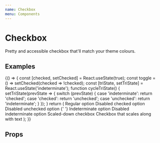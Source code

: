 ```yaml
---
name: Checkbox
menu: Components
---
```




# Checkbox

Pretty and accessible checkbox that'll match your theme colours.

## Examples

<Playground>
	{() => {
		const [checked, setChecked] = React.useState(true);
		const toggle = () => setChecked(checked => !checked);
    	const [triState, setTriState] = React.useState('indeterminate');
    	function cycleTriState() {
    		setTriState(prevState => {
    			switch (prevState) {
    				case 'indeterminate':
    					return 'checked';
    				case 'checked':
    					return 'unchecked';
    				case 'unchecked':
    					return 'indeterminate';
    			}
    		});
    	}
    	return (
    		<Stack spacing="s">
    			<label>
    				<Checkbox checked={checked} onChange={toggle} /> Regular
    				option
    			</label>
    			<Text dimmed as="label">
    				<Checkbox checked disabled /> Disabled checked option
    			</Text>
    			<Text dimmed as="label">
    				<Checkbox disabled /> Disabled unchecked option
    			</Text>
    			<label>
    				<Checkbox
    					indeterminate={triState === 'indeterminate'}
    					checked={triState === 'checked'}
    					onChange={cycleTriState}
    				/>{' '}
    				Indeterminate option
    			</label>
    			<Text dimmed as="label">
    				<Checkbox disabled indeterminate /> Disabled indeterminate
    				option
    			</Text>
    			<label>
    				<Checkbox scale={0.75} /> Scaled-down checkbox
    			</label>
    			<Text as="label" size="xl">
    				<Checkbox scale="auto" /> Checkbox that scales along with text
    			</Text>
    		</Stack>
    	);
    }}

</Playground>

## Props

<Props of={Checkbox} />
